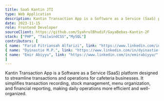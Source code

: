 ```yaml
---
title: SaaS Kantin JTI
type: Web Application
description: Kantin Transaction App is a Software as a Service (SaaS) platform designed to streamline transactions and operations for cafeteria businesses. It simplifies transaction recording, stock management, menu organization, and financial reporting, making daily operations more efficient and well-organized.
date: 2023-11-15
role: Frontend Developer
sourceClient: https://github.com/SyahrulBhudiF/GayaBebas-Kantin-2F
stack: ["PHP", "TailwindCSS","MySQL"]
contributors: [
{ name: "Farid Fitriansah Alfarizi", link: "https://www.linkedin.com/in/farid-fitriansah-alfarizi-b3898425a/" , role : "Backend Developer"},
{ name: "Dyinastie M.P.", link: "https://www.linkedin.com/in/dyinastie-m-p-9711a1251/" , role : "System Analyst"},
{ name: "Emir Abiyyu", link: "https://www.linkedin.com/in/emirabiyyu/" , role : "UI/UX Designer"},
]
---
```


Kantin Transaction App is a Software as a Service (SaaS) platform designed to streamline transactions and operations for cafeteria businesses. It simplifies transaction recording, stock management, menu organization, and financial reporting, making daily operations more efficient and well-organized.